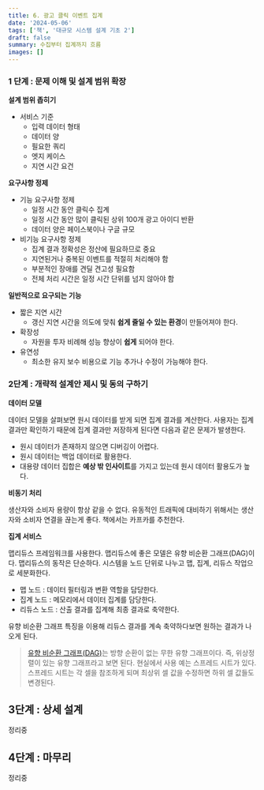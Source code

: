 ```yaml
---
title: 6. 광고 클릭 이벤트 집계
date: '2024-05-06'
tags: ['책', '대규모 시스템 설계 기초 2']
draft: false
summary: 수집부터 집계까지 흐름
images: []
---
```


### 1 단계 : 문제 이해 및 설계 범위 확장

**설계 범위 좁히기**

- 서비스 기준
  - 입력 데이터 형태
  - 데이터 양
  - 필요한 쿼리
  - 엣지 케이스
  - 지연 시간 요건

**요구사항 정제**

- 기능 요구사항 정제
  - 일정 시간 동안 클릭수 집계
  - 일정 시간 동안 많이 클릭된 상위 100개 광고 아이디 반환
  - 데이터 양은 페이스북이나 구글 규모
- 비기능 요구사항 정제
  - 집계 결과 정확성은 정산에 필요하므로 중요
  - 지연된거나 중복된 이벤트를 적절히 처리해야 함
  - 부분적인 장애를 견딜 견고성 필요함
  - 전체 처리 시간은 일정 시간 단위를 넘지 않아야 함

**일반적으로 요구되는 기능**

- 짧은 지연 시간
  - 갱신 지연 시간을 의도에 맞춰 **쉽게 줄일 수 있는 환경**이 만들어져야 한다.
- 확장성
  - 자원을 투자 비례해 성능 향상이 **쉽게** 되어야 한다.
- 유연성
  - 최소한 유지 보수 비용으로 기능 추가나 수정이 가능해야 한다.

### 2단계 : 개략적 설계안 제시 및 동의 구하기

**데이터 모델**

데이터 모델을 살펴보면 원시 데이터를 받게 되면 집계 결과를 계산한다. 사용자는 집계 결과만 확인하기 때문에 집계 결과만 저장하게 된다면 다음과 같은 문제가 발생한다.

- 원시 데이터가 존재하지 않으면 디버깅이 어렵다.
- 원시 데이터는 백업 데이터로 활용한다.
- 대용량 데이터 집합은 **예상 밖 인사이트**를 가지고 있는데 원시 데이터 활용도가 높다.

**비동기 처리**

생산자와 소비자 용량이 항상 같을 수 없다. 유동적인 트래픽에 대비하기 위해서는 생산자와 소비자 연결을 끊는게 좋다. 책에서는 카프카를 추천한다.

**집계 서비스**

맵리듀스 프레임워크를 사용한다. 맵리듀스에 좋은 모델은 유향 비순환 그래프(DAG)이다.
맵리듀스의 동작은 단순하다. 시스템을 노드 단위로 나누고 맵, 집계, 리듀스 작업으로 세분화한다.

- 맵 노드 : 데이터 필터링과 변환 역할을 담당한다.
- 집계 노드 : 메모리에서 데이터 집계를 담당한다.
- 리듀스 노드 : 산출 결과를 집계해 최종 결과로 축약한다.

유향 비순환 그래프 특징을 이용해 리듀스 결과를 계속 축약하다보면 원하는 결과가 나오게 된다.

> [유향 비순환 그래프(DAG)](https://ko.wikipedia.org/wiki/%EC%9C%A0%ED%96%A5_%EB%B9%84%EC%88%9C%ED%99%98_%EA%B7%B8%EB%9E%98%ED%94%84)는 방향 순환이 없는 무한 유향 그래프이다.
> 즉, 위상정렬이 있는 유향 그래프라고 보면 된다.
> 현실에서 사용 예는 스프레드 시트가 있다. 스프레드 시트는 각 셀을 참조하게 되며 최상위 셀 값을 수정하면 하위 셀 값들도 변경된다.

## 3단계 : 상세 설계

정리중

## 4단계 : 마무리

정리중
